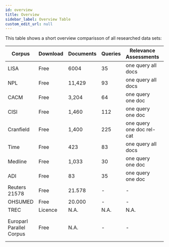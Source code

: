 ```yaml
---
id: overview
title: Overview
sidebar_label: Overview Table
custom_edit_url: null
---
```

This table shows a short overview comparisson of all researched data sets:



| Corpus                   | Download | Documents | Queries | Relevance Assessments     | Notation                        |
|--------------------------|----------|-----------|---------|---------------------------|---------------------------------|
| LISA                     | Free     | 6004      | 35      | one query all docs        | *, #                            |
| NPL                      | Free     | 11,429    | 93      | one query all docs        | /                               |
| CACM                     | Free     | 3,204     | 64      | one query one doc         | .I, .T, .W, .B, .A, .N, .X      |
| CISI                     | Free     | 1,460     | 112     | one query one doc         | .I, .T, .W, .B, .A, .X          |
| Cranfield                | Free     | 1,400     | 225     | one query one doc rel-cat | .I, .T, .W, .B, .A              |
| Time                     | Free     | 423       | 83      | one query all docs        | \*TEXT,\*FIND                   |
| Medline                  | Free     | 1,033     | 30      | one query one doc         | .I, .W                          |
| ADI                      | Free     | 83        | 35      | one query one doc         | .I, .T, .W, .A                  |
| Reuters 21578            | Free     | 21.578    | -       | -                         | SGML format                     |
| OHSUMED                  | Free     | 20.000    | -       | -                         | None                            |
| TREC                     | Licence  | N.A.      | N.A.    | N.A.                      | N.A.                            |
| Europarl Parallel Corpus | Free     | N.A.      | -       | -                         | \<CHAPTER ID\=?>, \<SPEAKER ID\=?> |